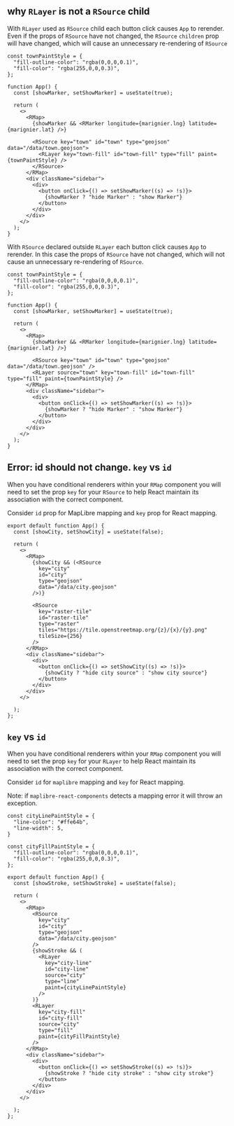 ## why `RLayer` is not a `RSource` child

With `RLayer` used as `RSource` child each button click causes `App` to rerender.
Even if the props of `RSource` have not changed, the `RSource` `children` prop will have changed, which will cause an unnecessary re-rendering of `RSource`


```tsx
const townPaintStyle = {
  "fill-outline-color": "rgba(0,0,0,0.1)",
  "fill-color": "rgba(255,0,0,0.3)",
};

function App() {
  const [showMarker, setShowMarker] = useState(true);

  return (
    <>
      <RMap>
        {showMarker && <RMarker longitude={marignier.lng} latitude={marignier.lat} />}

        <RSource key="town" id="town" type="geojson" data="/data/town.geojson">
          <RLayer key="town-fill" id="town-fill" type="fill" paint={townPaintStyle} />
        </RSource>
      </RMap>
      <div className="sidebar">
        <div>
          <button onClick={() => setShowMarker((s) => !s)}>
            {showMarker ? "hide Marker" : "show Marker"}
          </button>
        </div>
      </div>
    </>
  );
}
```

With `RSource` declared outside `RLayer` each button click causes `App` to rerender.
In this case the props of `RSource` have not changed, which will not cause an unnecessary re-rendering of `RSource`.

```tsx
const townPaintStyle = {
  "fill-outline-color": "rgba(0,0,0,0.1)",
  "fill-color": "rgba(255,0,0,0.3)",
};

function App() {
  const [showMarker, setShowMarker] = useState(true);

  return (
    <>
      <RMap>
        {showMarker && <RMarker longitude={marignier.lng} latitude={marignier.lat} />}

        <RSource key="town" id="town" type="geojson" data="/data/town.geojson" />
        <RLayer source="town" key="town-fill" id="town-fill" type="fill" paint={townPaintStyle} />
      </RMap>
      <div className="sidebar">
        <div>
          <button onClick={() => setShowMarker((s) => !s)}>
            {showMarker ? "hide Marker" : "show Marker"}
          </button>
        </div>
      </div>
    </>
  );
}
```



## Error: id should not change. `key` vs `id`

When you have conditional renderers within your `RMap` component you will need to set the prop `key` for your `RSource` to help React maintain its association with the correct component.

Consider `id` prop for MapLibre mapping and `key` prop for React mapping.

```tsx
export default function App() {
  const [showCity, setShowCity] = useState(false);

  return (
    <>
      <RMap>
        {showCity && (<RSource
          key="city"
          id="city"
          type="geojson"
          data="/data/city.geojson"
        />)}

        <RSource
          key="raster-tile"
          id="raster-tile"
          type="raster"
          tiles="https://tile.openstreetmap.org/{z}/{x}/{y}.png"
          tileSize={256}
        />
      </RMap>
      <div className="sidebar">
        <div>
          <button onClick={() => setShowCity((s) => !s)}>
            {showCity ? "hide city source" : "show city source"}
          </button>
        </div>
      </div>
    </>

  );
};
```



## `key` vs `id`

When you have conditional renderers within your `RMap` component you will need to set the prop `key` for your `RLayer` to help React maintain its association with the correct component.

Consider `id` for `maplibre` mapping and `key` for React mapping.

Note: if `maplibre-react-components` detects a mapping error it will throw an exception.

```tsx
const cityLinePaintStyle = {
  "line-color": "#ffe64b",
  "line-width": 5,
}

const cityFillPaintStyle = {
  "fill-outline-color": "rgba(0,0,0,0.1)",
  "fill-color": "rgba(255,0,0,0.3)",
};

export default function App() {
  const [showStroke, setShowStroke] = useState(false);

  return (
    <>
      <RMap>
        <RSource
          key="city"
          id="city"
          type="geojson"
          data="/data/city.geojson"
        />
        {showStroke && (
          <RLayer
            key="city-line"
            id="city-line"
            source="city"
            type="line"
            paint={cityLinePaintStyle}
          />
        )}
        <RLayer
          key="city-fill"
          id="city-fill"
          source="city"
          type="fill"
          paint={cityFillPaintStyle}
        />
      </RMap>
      <div className="sidebar">
        <div>
          <button onClick={() => setShowStroke((s) => !s)}>
            {showStroke ? "hide city stroke" : "show city stroke"}
          </button>
        </div>
      </div>
    </>

  );
};
```

